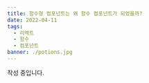 ```yaml
---
title: 함수형 컴포넌트는 왜 함수 컴포넌트가 되었을까?
date: 2022-04-11
tags:
  - 리액트
  - 함수
  - 컴포넌트
banner: ./potions.jpg
---
```


<!-- ![Potions Class](./potions.jpg)

리액트를 사용하면서 **함수형 컴포넌트(Functional Component)**라는 말을 한 번쯤 들어본 적이 있을 것이다.
말 그대로 함수로 된 컴포넌트라는 뜻이다. 리액트가 처음 생겼을 당시만 해도 함수로 된 컴포넌트는 없었고
모든 컴포넌트는 클래스로 이루어져 있었다. [v0.14](https://ko.reactjs.org/blog/2015/10/07/react-v0.14.html)에서야 Stateless한 함수형 컴포넌트가 생기게 되었는데,
이 때부터 우리는 함수로 된 컴포넌트를 함수형 컴포넌트라고 부르기 시작했다.

그런데 언젠가부터 공식 문서에 함수형 컴포넌트라는 말은 사라지고, **함수 컴포넌트(Function Component)**라는 말을 사용하기 시작했다.
왜 그렇게 되었으며 어떤 논의가 있었는지 Functional Component를 Function Component로 모두 바꾼 [리액트 공식 문서 PR](https://github.com/reactjs/reactjs.org/pull/863)
을 살펴보며 함께 알아보자. -->

작성 중입니다.